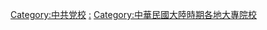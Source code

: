 {{Catmore}}

[[Category:中共党校|Category:中共党校]]
[[Category:中国共产党根据地|:]]
[[Category:中華民國大陸時期各地大專院校|Category:中華民國大陸時期各地大專院校]]